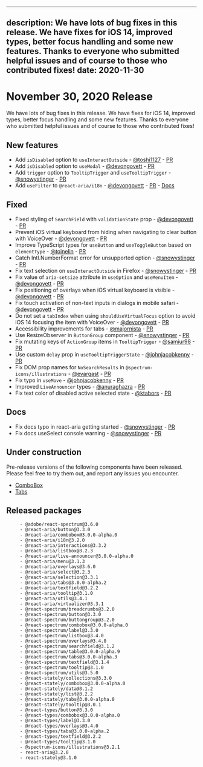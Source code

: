 <!-- Copyright 2020 Adobe. All rights reserved.
This file is licensed to you under the Apache License, Version 2.0 (the "License");
you may not use this file except in compliance with the License. You may obtain a copy
of the License at http://www.apache.org/licenses/LICENSE-2.0
Unless required by applicable law or agreed to in writing, software distributed under
the License is distributed on an "AS IS" BASIS, WITHOUT WARRANTIES OR REPRESENTATIONS
OF ANY KIND, either express or implied. See the License for the specific language
governing permissions and limitations under the License. -->


---
description: We have lots of bug fixes in this release. We have fixes for iOS 14, improved types, better focus handling and some new features. Thanks to everyone who submitted helpful issues and of course to those who contributed fixes!
date: 2020-11-30
---

# November 30, 2020 Release
We have lots of bug fixes in this release. We have fixes for iOS 14, improved types, better focus handling and some new features. Thanks to everyone who submitted helpful issues and of course to those who contributed fixes!

## New features
- Add `isDisabled` option to `useInteractOutside` - [@toshi1127](https://github.com/toshi1127) - [PR](https://github.com/watheia/spectrum/pull/1273)
- Add `isDisabled` option to `useModal` - [@devongovett](https://github.com/devongovett) - [PR](https://github.com/watheia/spectrum/pull/1176)
- Add `trigger` option to `TooltipTrigger` and `useTooltipTrigger` - [@snowystinger](https://github.com/snowystinger) - [PR](https://github.com/watheia/spectrum/pull/1226)
- Add `useFilter` to `@react-aria/i18n` - [@devongovett](https://github.com/devongovett) - [PR](https://github.com/watheia/spectrum/pull/1307) - [Docs](https://watheia.app/react-aria/useFilter.html)
## Fixed
- Fixed styling of `SearchField` with `validationState` prop - [@devongovett](https://github.com/devongovett) - [PR](https://github.com/watheia/spectrum/pull/1176)
- Prevent iOS virtual keyboard from hiding when navigating to clear button with VoiceOver - [@devongovett](https://github.com/devongovett) - [PR](https://github.com/watheia/spectrum/pull/1176)
- Improve TypeScript types for `useButton` and `useToggleButton` based on `elementType` - [@toinelin](https://github.com/toinelin) - [PR](https://github.com/watheia/spectrum/pull/1191)
- Catch Intl.NumberFormat error for unsupported option - [@snowystinger](https://github.com/snowystinger) - [PR](https://github.com/watheia/spectrum/pull/1249)
- Fix text selection on `useInteractOutside` in Firefox - [@snowystinger](https://github.com/snowystinger) - [PR](https://github.com/watheia/spectrum/pull/1240)
- Fix value of `aria-setsize` attribute in `useOption` and `useMenuItem` - [@devongovett](https://github.com/devongovett) - [PR](https://github.com/watheia/spectrum/pull/1176)
- Fix positioning of overlays when iOS virtual keyboard is visible - [@devongovett](https://github.com/devongovett) - [PR](https://github.com/watheia/spectrum/pull/1176)
- Fix touch activation of non-text inputs in dialogs in mobile safari - [@devongovett](https://github.com/devongovett) - [PR](https://github.com/watheia/spectrum/pull/1290')
- Do not set a `tabIndex` when using `shouldUseVirtualFocus` option to avoid iOS 14 focusing the item with VoiceOver - [@devongovett](https://github.com/devongovett) - [PR](https://github.com/watheia/spectrum/pull/1176)
- Accessibility improvements for tabs - [@majornista](https://github.com/majornista) - [PR](https://github.com/watheia/spectrum/pull/1237)
- Use ResizeObserver in `ButtonGroup` component - [@snowystinger](https://github.com/snowystinger) - [PR](https://github.com/watheia/spectrum/pull/1225)
- Fix mutating keys of `ActionGroup` items in `TooltipTrigger` - [@samiur98](https://github.com/samiur98) - [PR](https://github.com/watheia/spectrum/pull/1242)
- Use custom `delay` prop in `useTooltipTriggerState` - [@johnjacobkenny](https://github.com/johnjacobkenny) - [PR](https://github.com/watheia/spectrum/pull/1201)
- Fix DOM prop names for `NoSearchResults` in `@spectrum-icons/illustrations`  - [@evargast](https://github.com/evargast) - [PR](https://github.com/watheia/spectrum/pull/1255)
- Fix typo in `useMove` - [@johnjacobkenny](https://github.com/johnjacobkenny) - [PR](https://github.com/watheia/spectrum/pull/1218)
- Improved `LiveAnnouncer` types - [@anuraghazra](https://github.com/anuraghazra) - [PR](https://github.com/watheia/spectrum/pull/1210)
- Fix text color of disabled active selected state  - [@ktabors](https://github.com/ktabors) - [PR](https://github.com/watheia/spectrum/pull/1232)
## Docs
- Fix docs typo in react-aria getting started - [@snowystinger](https://github.com/snowystinger) - [PR](https://github.com/watheia/spectrum/pull/1254)
- Fix docs useSelect console warning - [@snowystinger](https://github.com/snowystinger) - [PR](https://github.com/watheia/spectrum/pull/1222)


## Under construction

Pre-release versions of the following components have been released. Please feel free to try them out, and report any issues you encounter.


- [ComboBox](http://watheia.app/react-spectrum/ComboBox.html)
- [Tabs](http://watheia.app/react-spectrum/Tabs.html)


## Released packages
```
     - @adobe/react-spectrum@3.6.0
     - @react-aria/button@3.3.0
     - @react-aria/combobox@3.0.0-alpha.0
     - @react-aria/i18n@3.2.0
     - @react-aria/interactions@3.3.2
     - @react-aria/listbox@3.2.3
     - @react-aria/live-announcer@3.0.0-alpha.0
     - @react-aria/menu@3.1.3
     - @react-aria/overlays@3.6.0
     - @react-aria/select@3.2.3
     - @react-aria/selection@3.3.1
     - @react-aria/tabs@3.0.0-alpha.2
     - @react-aria/textfield@3.2.2
     - @react-aria/tooltip@3.1.0
     - @react-aria/utils@3.4.1
     - @react-aria/virtualizer@3.3.1
     - @react-spectrum/breadcrumbs@3.2.0
     - @react-spectrum/button@3.3.0
     - @react-spectrum/buttongroup@3.2.0
     - @react-spectrum/combobox@3.0.0-alpha.0
     - @react-spectrum/label@3.3.0
     - @react-spectrum/listbox@3.4.0
     - @react-spectrum/overlays@3.4.0
     - @react-spectrum/searchfield@3.1.2
     - @react-spectrum/table@3.0.0-alpha.9
     - @react-spectrum/tabs@3.0.0-alpha.3
     - @react-spectrum/textfield@3.1.4
     - @react-spectrum/tooltip@3.1.0
     - @react-spectrum/utils@3.5.0
     - @react-stately/collections@3.3.0
     - @react-stately/combobox@3.0.0-alpha.0
     - @react-stately/data@3.1.2
     - @react-stately/list@3.2.2
     - @react-stately/tabs@3.0.0-alpha.0
     - @react-stately/tooltip@3.0.1
     - @react-types/button@3.3.0
     - @react-types/combobox@3.0.0-alpha.0
     - @react-types/label@3.3.0
     - @react-types/overlays@3.4.0
     - @react-types/tabs@3.0.0-alpha.2
     - @react-types/textfield@3.2.2
     - @react-types/tooltip@3.1.0
     - @spectrum-icons/illustrations@3.2.1
     - react-aria@3.2.0
     - react-stately@3.1.0
```
